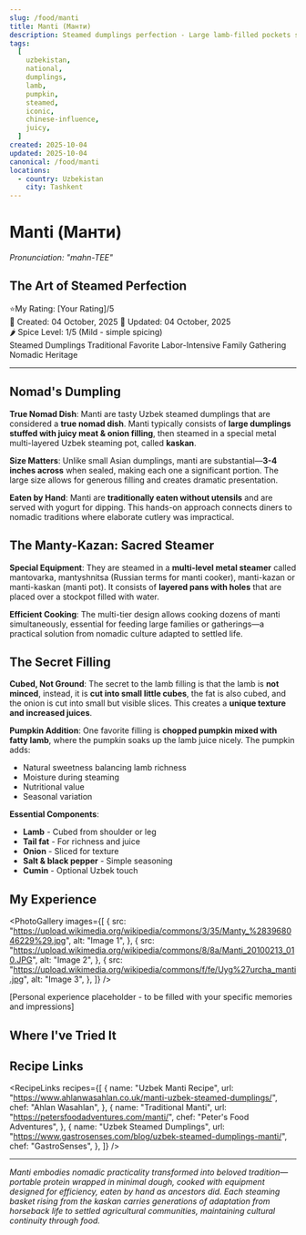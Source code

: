 ```yaml
---
slug: /food/manti
title: Manti (Манти)
description: Steamed dumplings perfection - Large lamb-filled pockets steamed in multi-layered kaskan pots
tags:
  [
    uzbekistan,
    national,
    dumplings,
    lamb,
    pumpkin,
    steamed,
    iconic,
    chinese-influence,
    juicy,
  ]
created: 2025-10-04
updated: 2025-10-04
canonical: /food/manti
locations:
  - country: Uzbekistan
    city: Tashkent
---
```



# Manti (Манти)

_Pronunciation: "mahn-TEE"_

## The Art of Steamed Perfection

<div className="food-rating">
  <span className="star">⭐</span>My Rating: [Your Rating]/5
</div>

<div className="food-metadata">
  <span className="food-date">📅 Created: 04 October, 2025</span>
  <span className="food-date">🔄 Updated: 04 October, 2025</span>
</div>

<div className="spice-level">🌶️ Spice Level: 1/5 (Mild - simple spicing)</div>

<div className="food-tags">
  <span className="food-tag">Steamed Dumplings</span>
  <span className="food-tag">Traditional Favorite</span>
  <span className="food-tag">Labor-Intensive</span>
  <span className="food-tag">Family Gathering</span>
  <span className="food-tag">Nomadic Heritage</span>
</div>

---

## Nomad's Dumpling

**True Nomad Dish**: Manti are tasty Uzbek steamed dumplings that are considered a **true nomad dish**. Manti typically consists of **large dumplings stuffed with juicy meat & onion filling**, then steamed in a special metal multi-layered Uzbek steaming pot, called **kaskan**.

**Size Matters**: Unlike small Asian dumplings, manti are substantial—**3-4 inches across** when sealed, making each one a significant portion. The large size allows for generous filling and creates dramatic presentation.

**Eaten by Hand**: Manti are **traditionally eaten without utensils** and are served with yogurt for dipping. This hands-on approach connects diners to nomadic traditions where elaborate cutlery was impractical.

## The Manty-Kazan: Sacred Steamer

**Special Equipment**: They are steamed in a **multi-level metal steamer** called mantovarka, mantyshnitsa (Russian terms for manti cooker), manti-kazan or manti-kaskan (manti pot). It consists of **layered pans with holes** that are placed over a stockpot filled with water.

**Efficient Cooking**: The multi-tier design allows cooking dozens of manti simultaneously, essential for feeding large families or gatherings—a practical solution from nomadic culture adapted to settled life.

## The Secret Filling

**Cubed, Not Ground**: The secret to the lamb filling is that the lamb is **not minced**, instead, it is **cut into small little cubes**, the fat is also cubed, and the onion is cut into small but visible slices. This creates a **unique texture and increased juices**.

**Pumpkin Addition**: One favorite filling is **chopped pumpkin mixed with fatty lamb**, where the pumpkin soaks up the lamb juice nicely. The pumpkin adds:

- Natural sweetness balancing lamb richness
- Moisture during steaming
- Nutritional value
- Seasonal variation

**Essential Components**:

- **Lamb** - Cubed from shoulder or leg
- **Tail fat** - For richness and juice
- **Onion** - Sliced for texture
- **Salt & black pepper** - Simple seasoning
- **Cumin** - Optional Uzbek touch

## My Experience

<PhotoGallery
  images={[
    {
      src: "https://upload.wikimedia.org/wikipedia/commons/3/35/Manty_%283968046229%29.jpg",
      alt: "Image 1",
    },
    {
      src: "https://upload.wikimedia.org/wikipedia/commons/8/8a/Manti_20100213_010.JPG",
      alt: "Image 2",
    },
    {
      src: "https://upload.wikimedia.org/wikipedia/commons/f/fe/Uyg%27urcha_manti.jpg",
      alt: "Image 3",
    },
  ]}
/>

[Personal experience placeholder - to be filled with your specific memories and impressions]

## Where I've Tried It

<MapEmbed
  location="Tashkent, Uzbekistan"
  description="From family gatherings to manti houses specializing in perfect steamed dumplings"
/>

## Recipe Links

<RecipeLinks
  recipes={[
    {
      name: "Uzbek Manti Recipe",
      url: "https://www.ahlanwasahlan.co.uk/manti-uzbek-steamed-dumplings/",
      chef: "Ahlan Wasahlan",
    },
    {
      name: "Traditional Manti",
      url: "https://petersfoodadventures.com/manti/",
      chef: "Peter's Food Adventures",
    },
    {
      name: "Uzbek Steamed Dumplings",
      url: "https://www.gastrosenses.com/blog/uzbek-steamed-dumplings-manti/",
      chef: "GastroSenses",
    },
  ]}
/>

---

_Manti embodies nomadic practicality transformed into beloved tradition—portable protein wrapped in minimal dough, cooked with equipment designed for efficiency, eaten by hand as ancestors did. Each steaming basket rising from the kaskan carries generations of adaptation from horseback life to settled agricultural communities, maintaining cultural continuity through food._
